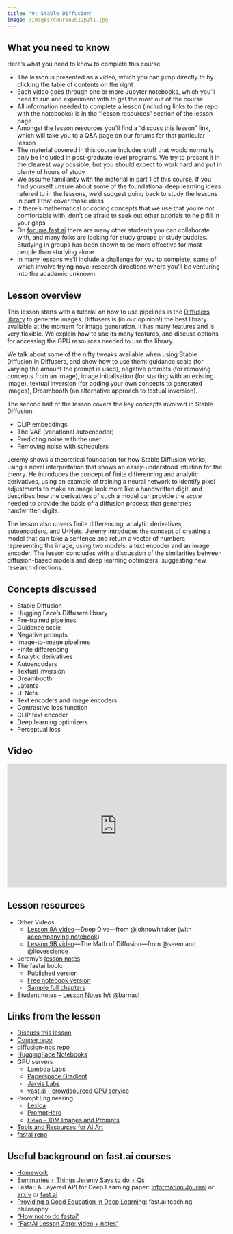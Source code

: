 ```yaml
---
title: "9: Stable Diffusion"
image: /images/course2022p2l1.jpg
---
```


## What you need to know

Here's what you need to know to complete this course:

- The lesson is presented as a video, which you can jump directly to by clicking the table of contents on the right
- Each video goes through one or more Jupyter notebooks, which you'll need to run and experiment with to get the most out of the course
- All information needed to complete a lesson (including links to the repo with the notebooks) is in the "lesson resources" section of the lesson page
- Amongst the lesson resources you'll find a "discuss this lesson" link, which will take you to a Q&A page on our forums for that particular lesson
- The material covered in this course includes stuff that would normally only be included in post-graduate level programs. We try to present it in the clearest way possible, but you should expect to work hard and put in plenty of hours of study
- We assume familiarity with the material in part 1 of this course. If you find yourself unsure about some of the foundational deep learning ideas refered to in the lessons, we'd suggest going back to study the lessons in part 1 that cover those ideas
- If there's mathematical or coding concepts that we use that you're not comfortable with, don't be afraid to seek out other tutorials to help fill in your gaps
- On [forums.fast.ai](https://forums.fast.ai) there are many other students you can collaborate with, and many folks are looking for study groups or study buddies. Studying in groups has been shown to be more effective for most people than studying alone
- In many lessons we'll include a challenge for you to complete, some of which involve trying novel research directions where you'll be venturing into the academic unknown.

## Lesson overview

This lesson starts with a tutorial on how to use pipelines in the [Diffusers library](https://huggingface.co/docs/diffusers/index) to generate images. Diffusers is (in our opinion!) the best library available at the moment for image generation. It has many features and is very flexible. We explain how to use its many features, and discuss options for accessing the GPU resources needed to use the library.

We talk about some of the nifty tweaks available when using Stable Diffusion in Diffusers, and show how to use them: guidance scale (for varying the amount the prompt is used), negative prompts (for removing concepts from an image), image initialisation (for starting with an existing image), textual inversion (for adding your own concepts to generated images), Dreambooth (an alternative approach to textual inversion).

The second half of the lesson covers the key concepts involved in Stable Diffusion:

- CLIP embeddings
- The VAE (variational autoencoder)
- Predicting noise with the unet
- Removing noise with schedulers

Jeremy shows a theoretical foundation for how Stable Diffusion works, using a novel interpretation that shows an easily-understood intuition for the theory. He introduces the concept of finite differencing and analytic derivatives, using an example of training a neural network to identify pixel adjustments to make an image look more like a handwritten digit, and describes how the derivatives of such a model can provide the *score* needed to provide the basis of a diffusion process that generates handwritten digits.

The lesson also covers finite differencing, analytic derivatives, autoencoders, and U-Nets. Jeremy introduces the concept of creating a model that can take a sentence and return a vector of numbers representing the image, using two models: a text encoder and an image encoder. The lesson concludes with a discussion of the similarities between diffusion-based models and deep learning optimizers, suggesting new research directions.

## Concepts discussed

- Stable Diffusion
- Hugging Face's Diffusers library
- Pre-trained pipelines
- Guidance scale
- Negative prompts
- Image-to-image pipelines
- Finite differencing
- Analytic derivatives
- Autoencoders
- Textual inversion
- Dreambooth
- Latents
- U-Nets
- Text encoders and image encoders
- Contrastive loss function
- CLIP text encoder
- Deep learning optimizers
- Perceptual loss

## Video

<iframe width="514" height="289" src="https://www.youtube-nocookie.com/embed/_7rMfsA24Ls?modestbranding=1" title="fast.ai lesson 9" frameborder="0" allow="accelerometer; clipboard-write; encrypted-media; gyroscope; picture-in-picture" allowfullscreen></iframe>

## Lesson resources

- Other Videos
  - [Lesson 9A video](https://www.youtube.com/watch?v=844LY0vYQhc)---Deep Dive---from @johnowhitaker (with [accompanying notebook](https://github.com/fastai/diffusion-nbs/blob/master/Stable%20Diffusion%20Deep%20Dive.ipynb))
  - [Lesson 9B video](https://youtu.be/mYpjmM7O-30)---The Math of Diffusion---from @seem and @ilovescience 
- Jeremy's [lesson notes](https://forums.fast.ai/uploads/short-url/dI0cWOaQQEHFYPKVyM9BkSWY4rQ.pdf)
- The fastai book:
  - [Published version](https://www.amazon.com/Deep-Learning-Coders-fastai-PyTorch-ebook-dp-B08C2KM7NR/dp/B08C2KM7NR)
  - [Free notebook version](https://github.com/fastai/fastbook)
  - [Sample full chapters](https://fastai.github.io/fastbook2e/)
- Student notes
  -- [Lesson Notes](https://rekil156.github.io/rekilblog/posts/lesson9_stableDissufion/Lesson9.html) h/t @barnacl 

## Links from the lesson

- [Discuss this lesson](https://forums.fast.ai/t/lesson-9-official-topic/100562)
- [Course repo](https://github.com/fastai/course22p2)
- [diffusion-nbs repo](https://github.com/fastai/diffusion-nbs)
- [HuggingFace Notebooks](https://github.com/huggingface/notebooks)
- GPU servers
  - [Lambda Labs](https://forums.fast.ai/t/lambda-gpu-cloud-for-deep-learning-a100s-at-1-10-gpu-hr-150-sign-up-credit/100942/2)
  - [Paperspace Gradient](https://www.paperspace.com/gradient)
  - [Jarvis Labs](https://jarvislabs.ai/)
  - [vast.ai - crowdsourced GPU service](https://vast.ai/)
- Prompt Engineering
  - [Lexica](https://lexica.art/)
  - [PromptHero](https://prompthero.com/)
  - [Hexo - 10M Images and Prompts](https://hexo.ai/)
- [Tools and Resources for AI Art](https://pharmapsychotic.com/tools.html)
- [fastai repo](https://github.com/fastai/fastai)

## Useful background on fast.ai courses

- [Homework](https://forums.fast.ai/t/did-you-do-the-homework/66034)
- [Summaries + Things Jeremy Says to do + Qs](/t/podcast-writeup-summaries-things-jeremy-says-to-do-qs/66194)
- Fastai: A Layered API for Deep Learning paper: [Information Journal](https://www.mdpi.com/2078-2489/11/2/108) or [arxiv](https://arxiv.org/abs/2002.04688) or [fast.ai](https://www.fast.ai/2020/02/13/fastai-A-Layered-API-for-Deep-Learning/)
- [Providing a Good Education in Deep Learning](https://www.fast.ai/2016/10/08/teaching-philosophy/): fast.ai teaching philosophy
- ["How not to do fastai” ](https://medium.com/@init_27/how-not-to-do-fast-ai-or-any-ml-mooc-3d34a7e0ab8c)
- ["FastAI Lesson Zero: video + notes"](https://www.alexstrick.com/blog/fastai-lesson-zero)

